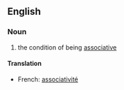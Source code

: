 ==English==
===Noun===
{{wikipedia}}
{{en-noun|-}}
#{{math}} the condition of being [[associative]]

====Translation====
{{top}}
*French: [[associativité]] {{f}}
{{bottom}}